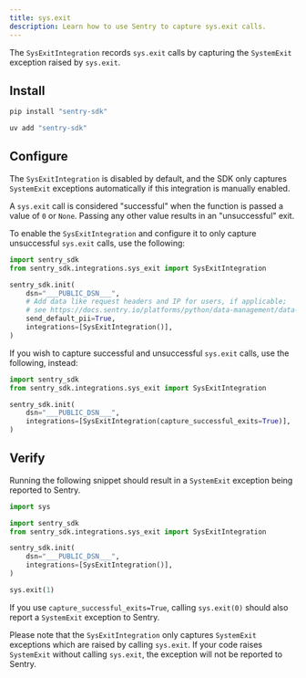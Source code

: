 ```yaml
---
title: sys.exit
description: Learn how to use Sentry to capture sys.exit calls.
---
```


The `SysExitIntegration` records `sys.exit` calls by capturing the `SystemExit` exception raised by `sys.exit`.

## Install

```bash {tabTitle:pip}
pip install "sentry-sdk"
```
```bash {tabTitle:uv}
uv add "sentry-sdk"
```

## Configure

The `SysExitIntegration` is disabled by default, and the SDK only captures `SystemExit` exceptions automatically if this integration is manually enabled.

A `sys.exit` call is considered "successful" when the function is passed a value of `0` or `None`. Passing any other value results in an "unsuccessful" exit.

To enable the `SysExitIntegration` and configure it to only capture unsuccessful `sys.exit` calls, use the following:

<SignInNote />

```python
import sentry_sdk
from sentry_sdk.integrations.sys_exit import SysExitIntegration

sentry_sdk.init(
    dsn="___PUBLIC_DSN___",
    # Add data like request headers and IP for users, if applicable;
    # see https://docs.sentry.io/platforms/python/data-management/data-collected/ for more info
    send_default_pii=True,
    integrations=[SysExitIntegration()],
)
```

If you wish to capture successful and unsuccessful `sys.exit` calls, use the following, instead:

```python
import sentry_sdk
from sentry_sdk.integrations.sys_exit import SysExitIntegration

sentry_sdk.init(
    dsn="___PUBLIC_DSN___",
    integrations=[SysExitIntegration(capture_successful_exits=True)],
)
```



## Verify

Running the following snippet should result in a `SystemExit` exception being reported to Sentry.

```python
import sys

import sentry_sdk
from sentry_sdk.integrations.sys_exit import SysExitIntegration

sentry_sdk.init(
    dsn="___PUBLIC_DSN___",
    integrations=[SysExitIntegration()],
)

sys.exit(1)
```

If you use `capture_successful_exits=True`, calling `sys.exit(0)` should also report a `SystemExit` exception to Sentry.


<Alert title="Manually-raised SystemExit">

Please note that the `SysExitIntegration` only captures `SystemExit` exceptions which are raised by calling `sys.exit`. If your code raises `SystemExit` without calling `sys.exit`, the exception will not be reported to Sentry.

</Alert>
